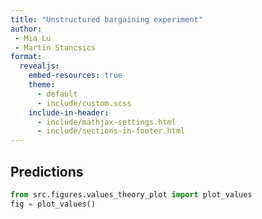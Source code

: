 ```yaml
---
title: "Unstructured bargaining experiment"
author:
 - Mia Lu
 - Martin Stancsics
format:
  revealjs:
    embed-resources: true
    theme:
      - default
      - include/custom.scss
    include-in-header:
      - include/mathjax-settings.html
      - include/sections-in-footer.html
---
```


## Predictions
```python
from src.figures.values_theory_plot import plot_values
fig = plot_values()
```